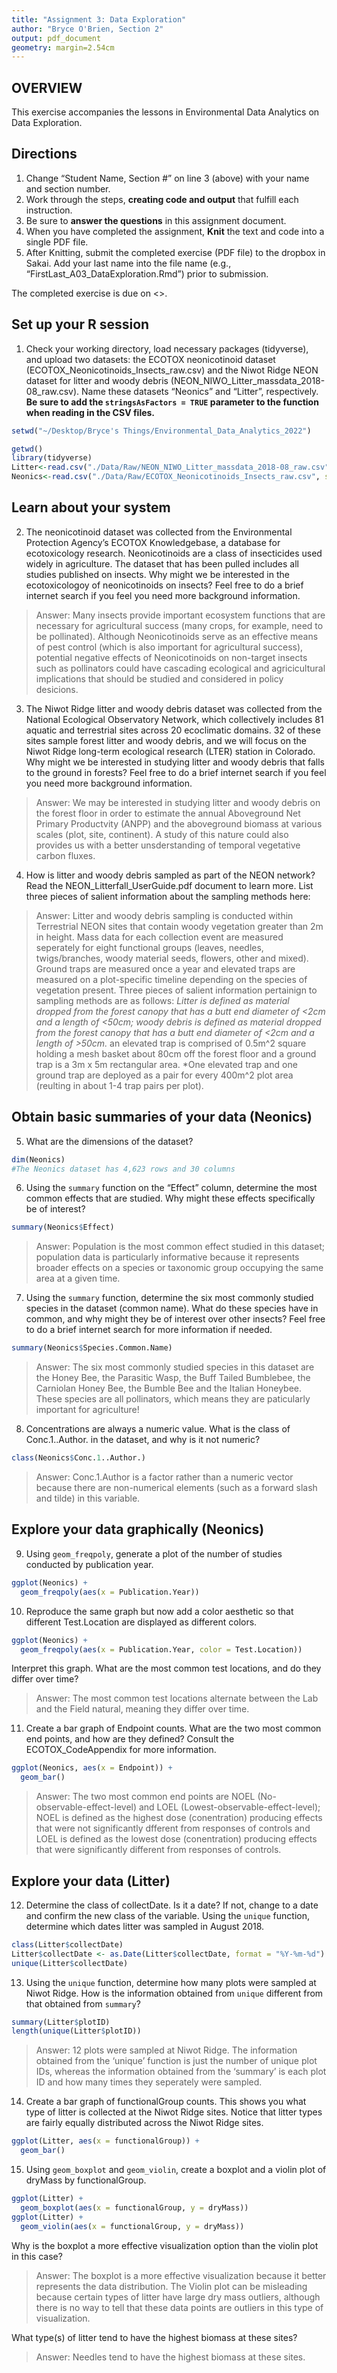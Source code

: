 ```yaml
---
title: "Assignment 3: Data Exploration"
author: "Bryce O'Brien, Section 2"
output: pdf_document
geometry: margin=2.54cm
---
```


## OVERVIEW

This exercise accompanies the lessons in Environmental Data Analytics on Data Exploration. 

## Directions
1. Change "Student Name, Section #" on line 3 (above) with your name and section number.
2. Work through the steps, **creating code and output** that fulfill each instruction.
3. Be sure to **answer the questions** in this assignment document.
4. When you have completed the assignment, **Knit** the text and code into a single PDF file.
5. After Knitting, submit the completed exercise (PDF file) to the dropbox in Sakai. Add your last name into the file name (e.g., "FirstLast_A03_DataExploration.Rmd") prior to submission.

The completed exercise is due on <>.


## Set up your R session

1. Check your working directory, load necessary packages (tidyverse), and upload two datasets: the ECOTOX neonicotinoid dataset (ECOTOX_Neonicotinoids_Insects_raw.csv) and the Niwot Ridge NEON dataset for litter and woody debris (NEON_NIWO_Litter_massdata_2018-08_raw.csv). Name these datasets "Neonics" and "Litter", respectively. **Be sure to add the `stringsAsFactors = TRUE` parameter to the function when reading in the CSV files.**
```r
setwd("~/Desktop/Bryce's Things/Environmental_Data_Analytics_2022")
```

```r
getwd()
library(tidyverse)
Litter<-read.csv("./Data/Raw/NEON_NIWO_Litter_massdata_2018-08_raw.csv", stringsAsFactors = TRUE)
Neonics<-read.csv("./Data/Raw/ECOTOX_Neonicotinoids_Insects_raw.csv", stringsAsFactors = TRUE)
```

## Learn about your system

2. The neonicotinoid dataset was collected from the Environmental Protection Agency's ECOTOX Knowledgebase, a database for ecotoxicology research. Neonicotinoids are a class of insecticides used widely in agriculture. The dataset that has been pulled includes all studies published on insects. Why might we be interested in the ecotoxicologoy of neonicotinoids on insects? Feel free to do a brief internet search if you feel you need more background information. 

> Answer: Many insects provide important ecosystem functions that are necessary for agricultural success (many crops, for example, need to be pollinated). Although Neonicotinoids serve as an effective means of pest control (which is also important for agricultural success), potential negative effects of Neonicotinoids on non-target insects such as pollinators could have cascading ecological and agricicultural implications that should be studied and considered in policy desicions. 

3. The Niwot Ridge litter and woody debris dataset was collected from the National Ecological Observatory Network, which collectively includes 81 aquatic and terrestrial sites across 20 ecoclimatic domains. 32 of these sites sample forest litter and woody debris, and we will focus on the Niwot Ridge long-term ecological research (LTER) station in Colorado. Why might we be interested in studying litter and woody debris that falls to the ground in forests? Feel free to do a brief internet search if you feel you need more background information. 

> Answer: We may be interested in studying litter and woody debris on the forest floor in order to estimate the annual Aboveground Net Primary Productvity (ANPP) and the aboveground biomass at various scales (plot, site, continent). A study of this nature could also provides us with a better unsderstanding of temporal vegetative carbon fluxes. 

4. How is litter and woody debris sampled as part of the NEON network? Read the NEON_Litterfall_UserGuide.pdf document to learn more. List three pieces of salient information about the sampling methods here: 

> Answer: Litter and woody debris sampling is conducted within Terrestrial NEON sites that contain woody vegetation greater than 2m in height. Mass data for each collection event are measured seperately for eight functional groups (leaves, needles, twigs/branches, woody material seeds, flowers, other and mixed). Ground traps are measured once a year and elevated traps are measured on a plot-specific timeline depending on the species of vegetation present. Three pieces of salient information pertainign to sampling methods are as follows:
*Litter is defined as material dropped from the forest canopy that has a butt end diameter of <2cm and a length of <50cm; woody debris is defined as material dropped from the forest canopy that has a butt end diameter of <2cm and a length of >50cm.
*an elevated trap is comprised of 0.5m^2 square holding a mesh basket about 80cm off the forest floor and a ground trap is a 3m x 5m rectangular area. 
*One elevated trap and one ground trap are deployed as a pair for every 400m^2 plot area (reulting in about 1-4 trap pairs per plot).

## Obtain basic summaries of your data (Neonics)

5. What are the dimensions of the dataset?

```r
dim(Neonics)
#The Neonics dataset has 4,623 rows and 30 columns
```

6. Using the `summary` function on the "Effect" column, determine the most common effects that are studied. Why might these effects specifically be of interest?
```r
summary(Neonics$Effect)
```

> Answer: Population is the most common effect studied in this dataset; population data is particularly informative because it represents broader effects on a species or taxonomic group occupying the same area at a given time.

7. Using the `summary` function, determine the six most commonly studied species in the dataset (common name). What do these species have in common, and why might they be of interest over other insects? Feel free to do a brief internet search for more information if needed.

```r
summary(Neonics$Species.Common.Name)
```

> Answer: The six most commonly studied species in this dataset are the Honey Bee, the Parasitic Wasp, the Buff Tailed Bumblebee, the Carniolan Honey Bee, the Bumble Bee and the Italian Honeybee. These species are all pollinators, which means they are paticularly important for agriculture!

8. Concentrations are always a numeric value. What is the class of Conc.1..Author. in the dataset, and why is it not numeric?

```r
class(Neonics$Conc.1..Author.)
```

> Answer: Conc.1.Author is a factor rather than a numeric vector because there are non-numerical elements (such as a forward slash and tilde) in this variable.

## Explore your data graphically (Neonics)

9. Using `geom_freqpoly`, generate a plot of the number of studies conducted by publication year. 
```r
ggplot(Neonics) +
  geom_freqpoly(aes(x = Publication.Year))
```

10. Reproduce the same graph but now add a color aesthetic so that different Test.Location are displayed as different colors.
```r
ggplot(Neonics) +
  geom_freqpoly(aes(x = Publication.Year, color = Test.Location))
```

Interpret this graph. What are the most common test locations, and do they differ over time?

> Answer: The most common test locations alternate between the Lab and the Field natural, meaning they differ over time. 

11. Create a bar graph of Endpoint counts. What are the two most common end points, and how are they defined? Consult the ECOTOX_CodeAppendix for more information. 

```r
ggplot(Neonics, aes(x = Endpoint)) +
  geom_bar()
```

> Answer: The two most common end points are NOEL (No-observable-effect-level) and LOEL (Lowest-observable-effect-level); NOEL is defined as the highest dose (conentration) producing effects that were not significantly dfferent from responses of controls and LOEL is defined as the lowest dose (conentration) producing effects that were significantly different from responses of controls.

## Explore your data (Litter)

12. Determine the class of collectDate. Is it a date? If not, change to a date and confirm the new class of the variable. Using the `unique` function, determine which dates litter was sampled in August 2018. 
```r
class(Litter$collectDate)
Litter$collectDate <- as.Date(Litter$collectDate, format = "%Y-%m-%d") 
unique(Litter$collectDate)
```

13. Using the `unique` function, determine how many plots were sampled at Niwot Ridge. How is the information obtained from `unique` different from that obtained from `summary`?

```r
summary(Litter$plotID)
length(unique(Litter$plotID))
```

> Answer: 12 plots were sampled at Niwot Ridge. The information obtained from the 'unique' function is just the number of unique plot IDs, whereas the information obtained from the 'summary' is each plot ID and how many times they seperately were sampled. 

14. Create a bar graph of functionalGroup counts. This shows you what type of litter is collected at the Niwot Ridge sites. Notice that litter types are fairly equally distributed across the Niwot Ridge sites.
```r
ggplot(Litter, aes(x = functionalGroup)) +
  geom_bar()
```

15. Using `geom_boxplot` and `geom_violin`, create a boxplot and a violin plot of dryMass by functionalGroup. 
```r
ggplot(Litter) +
  geom_boxplot(aes(x = functionalGroup, y = dryMass))
ggplot(Litter) +
  geom_violin(aes(x = functionalGroup, y = dryMass))
```

Why is the boxplot a more effective visualization option than the violin plot in this case?

> Answer: The boxplot is a more effective visualization because it better represents the data distribution. The Violin plot can be misleading because certain types of litter have large dry mass outliers, although there is no way to tell that these data points are outliers in this type of visualization.

What type(s) of litter tend to have the highest biomass at these sites? 

> Answer: Needles tend to have the highest biomass at these sites. 